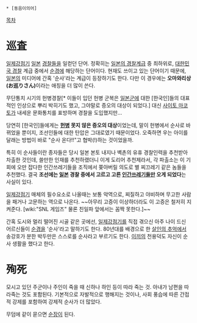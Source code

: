  * [동음이의어]

[[목차]]
= 巡査 =
[[일제강점기]] [[일본]] [[경찰]]들을 일컫던 단어. 정확히는 [[일본의 경찰계급]] 중 최하위로, [[대한민국 경찰]] 계급 중에서 [[순경]]에 해당하는 단어이다. 현재도 쓰이고 있는 단어이기 때문에, [[일본]]의 미디어에 간혹 '순사'라는 계급이 등장하기도 한다. 다만 이 경우에는 '''오마와리상(お巡りさん)'''이라는 애칭을 더 많이 쓴다.

무단통치 시기의 헌병경찰[* 이들이 입던 헌병 군복은 [[일본군]]에 대한 [한국인]들의 대표적인 인상으로 뿌리 박히기도 했고, 그야말로 증오의 대상이 되었다.] 대신 [[사이토 마코토]]가 내세운 문화통치를 표방하며 경찰을 도입했지만…

당연히 [한국인]들에게는 '''[[헌병]] 못지 않은 증오의 대상'''이었는데, 말이 헌병에서 순사로 바뀌었을 뿐이지, 조선인들에 대한 탄압은 그대로였기 때문이었다. 오죽하면 우는 아이를 달래는 방법이 바로 "순사 온다!!"고 협박(!)하는 것이었을까.

특히 이 순사들이란 종자들은 당시 일본 본토 내지나 벽촌의 유휴 경찰인력을 추천받아 차출한 것인데, 쓸만한 인재를 추천하랬더니 이게 도리어 추천제라서, 각 파출소는 이 기회에 오만 잡다한 인간쓰레기들을 조직에서 쫒아버릴 의도로 별 찌끄레기 같은 놈들을 추천했다. 결국 '''조선에는 [[일본]] 경찰 중에서 고르고 고른 [[인간쓰레기]]들만 오게 되었다'''는 사실이 있다.

[[일제강점기]] 매체의 필수요소로 나올때는 보통 악역으로, 찌질하고 야비하며 무고한 사람을 패거나 고문하는 역으로 나온다. ~~아무리 고증이 이상하더라도 이 고증은 철저히 지켜준다. [wiki:"SNL 게임즈" 물론 친일파 앞에서는 꼼짝 못한다.]~~

간혹 도시와 멀리 떨어진 시골 같은 곳에선, [[일제강점기]]를 직접 겪으신 아주 나이 드신 어르신들이 [[순경]]을 '순사'라고 말하기도 한다. 80년대를 배경으로 한 [[살인의 추억]]에서 송강호가 분한 박두만은 스스로를 순사라고 부르기도 한다. [[이끼]]의 천용덕도 자신이 순사 생활을 했다고 한다.
= 殉死 =
모시고 있던 주군이나 주인이 죽을 때 신하나 하인 등이 따라 죽는 것. 아내가 남편을 따라죽는 것도 포함된다. 기본적으로 자발적으로 행해지는 것이나, 사회 풍습에 따른 간접적 강제를 포함하여 강제적 순사가 더 많았다.

무덤에 같이 묻으면 [[순장]]이 된다.
